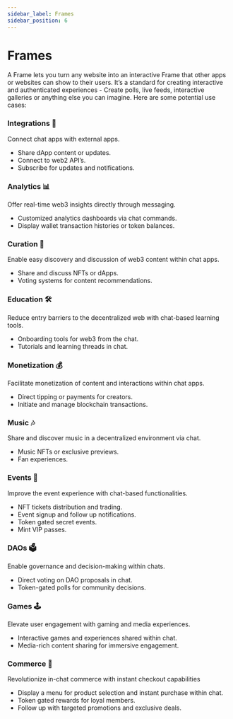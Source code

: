 ```yaml
---
sidebar_label: Frames
sidebar_position: 6
---
```


# Frames

A Frame lets you turn any website into an interactive Frame that other apps or websites can show to their users. It’s a standard for creating interactive and authenticated experiences - Create polls, live feeds, interactive galleries or anything else you can imagine. Here are some potential use cases:

### **Integrations 🤝**

Connect chat apps with external apps.

- Share dApp content or updates.
- Connect to web2 API’s.
- Subscribe for updates and notifications.

### **Analytics 📊**

Offer real-time web3 insights directly through messaging.

- Customized analytics dashboards via chat commands.
- Display wallet transaction histories or token balances.

### **Curation 🧹**

Enable easy discovery and discussion of web3 content within chat apps.

- Share and discuss NFTs or dApps.
- Voting systems for content recommendations.

### **Education 🛠**

Reduce entry barriers to the decentralized web with chat-based learning tools.

- Onboarding tools for web3 from the chat.
- Tutorials and learning threads in chat.

### **Monetization 💰**

Facilitate monetization of content and interactions within chat apps.

- Direct tipping or payments for creators.
- Initiate and manage blockchain transactions.

### **Music 🎶**

Share and discover music in a decentralized environment via chat.

- Music NFTs or exclusive previews.
- Fan experiences.

### **Events 🎫**

Improve the event experience with chat-based functionalities.

- NFT tickets distribution and trading.
- Event signup and follow up notifications.
- Token gated secret events.
- Mint VIP passes.

### **DAOs 🗳**

Enable governance and decision-making within chats.

- Direct voting on DAO proposals in chat.
- Token-gated polls for community decisions.

### **Games 🕹️**

Elevate user engagement with gaming and media experiences.

- Interactive games and experiences shared within chat.
- Media-rich content sharing for immersive engagement.

### **Commerce 🛒**

Revolutionize in-chat commerce with instant checkout capabilities

- Display a menu for product selection and instant purchase within chat.
- Token gated rewards for loyal members.
- Follow up with targeted promotions and exclusive deals.
